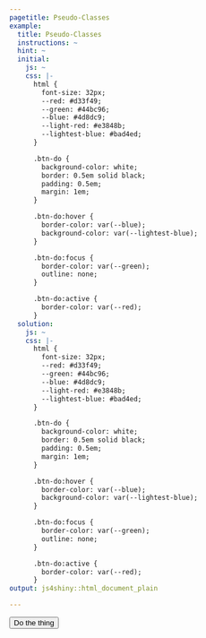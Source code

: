 ```yaml
---
pagetitle: Pseudo-Classes
example:
  title: Pseudo-Classes
  instructions: ~
  hint: ~
  initial:
    js: ~
    css: |-
      html {
        font-size: 32px;
        --red: #d33f49;
        --green: #44bc96;
        --blue: #4d8dc9;
        --light-red: #e3848b;
        --lightest-blue: #bad4ed;
      }

      .btn-do {
        background-color: white;
        border: 0.5em solid black;
        padding: 0.5em;
        margin: 1em;
      }

      .btn-do:hover {
        border-color: var(--blue);
        background-color: var(--lightest-blue);
      }

      .btn-do:focus {
        border-color: var(--green);
        outline: none;
      }

      .btn-do:active {
        border-color: var(--red);
      }
  solution:
    js: ~
    css: |-
      html {
        font-size: 32px;
        --red: #d33f49;
        --green: #44bc96;
        --blue: #4d8dc9;
        --light-red: #e3848b;
        --lightest-blue: #bad4ed;
      }

      .btn-do {
        background-color: white;
        border: 0.5em solid black;
        padding: 0.5em;
        margin: 1em;
      }

      .btn-do:hover {
        border-color: var(--blue);
        background-color: var(--lightest-blue);
      }

      .btn-do:focus {
        border-color: var(--green);
        outline: none;
      }

      .btn-do:active {
        border-color: var(--red);
      }
output: js4shiny::html_document_plain

---
```


<button class="btn-do">Do the thing</button>
